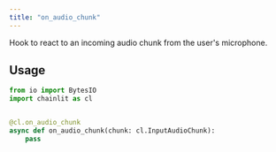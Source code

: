 ```yaml
---
title: "on_audio_chunk"
---
```


Hook to react to an incoming audio chunk from the user's microphone.

## Usage

```python
from io import BytesIO
import chainlit as cl


@cl.on_audio_chunk
async def on_audio_chunk(chunk: cl.InputAudioChunk):
    pass
```
